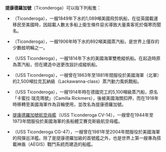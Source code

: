 '''提康德羅加號'''（Ticonderoga）可以指下列船隻：
* {{link-en|提康德羅加號飛剪帆船|Ticonderoga (clipper)}}（Ticonderoga），一艘1849年下水的1,089噸美國飛剪帆船，在從英國載運移民至美國時，因超載人數太多船上衛生條件惡劣導致大量乘客死於傷寒而聞名。
* {{link-en|提康德羅加號舷明輪|Ticonderoga (steamboat)}}（Ticonderoga），一艘1906年時下水的892噸美國蒸汽船，是世界上僅存的少數舷明輪之一。
* {{link-en|提康德羅加號縱帆船|USS Ticonderoga (1814)}}（USS Ticonderoga），一艘1814年下水的美國海軍雙桅縱帆船。在起造時原為蒸汽船，但在建造中途更改設計成縱帆船。
* {{link-en|提康德羅加號風帆戰船|USS Ticonderoga (1862)}}（USS Ticonderoga），一艘曾在1863年至1881年間服役於美國海軍（北軍）的2,500噸拉克瓦納級（Lackawanna-class）蒸汽動力風帆戰船。
* {{link-en|提康德羅加號蒸汽船|USS Ticonderoga (1918)}}（USS Ticonderoga），一艘1914年時在德國完工的5,100噸級蒸汽船，原名「卡蜜拉·瑞克瑪號」（Camilla Rickmers），後被美國海關扣押，而在1918年時移轉至美國海軍作為貨輪使用，並改名為提康德羅加號。
* [[提康德羅加號航空母艦|提康德羅加號航空母艦]]（USS Ticonderoga CV-14），一艘曾在1944年至1973年間服役於美國海軍的長船體艾賽克斯級航空母艦。
* {{link-en|提康德羅加號飛彈巡洋艦|USS Ticonderoga (CG-47)}}（USS Ticonderoga CG-47），一艘曾在1981年至2004年間服役於美國海軍的飛彈巡洋艦。除了是提康德羅加級的首號艦之外，也是世界上第一艘專為搭載神盾（AEGIS）戰鬥系統而建造的船艦。

{{disambig|cat=六字消歧義}}